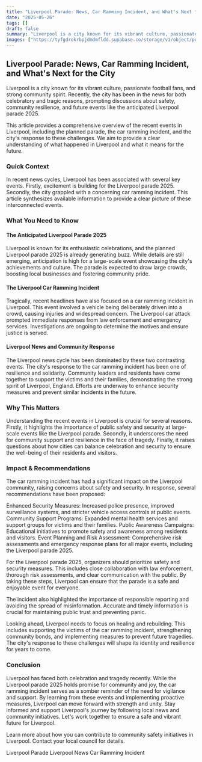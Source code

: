 ```yaml
---
title: "Liverpool Parade: News, Car Ramming Incident, and What's Next for the City"
date: "2025-05-26"
tags: []
draft: false
summary: "Liverpool is a city known for its vibrant culture, passionate football fans, and strong community spirit. Recently, the city has been in the news for both celebratory and tragic reasons, prompting discussions about safety, community resilience, and future events like the anticipated Liverpool parade 2025."
images: ["https://tyfgdrokrbpjdmdmfldd.supabase.co/storage/v1/object/public/image/2025-05-27-00-04-26-649+02-00.jpg"]
---
```




## Liverpool Parade: News, Car Ramming Incident, and What's Next for the City

Liverpool is a city known for its vibrant culture, passionate football fans, and strong community spirit. Recently, the city has been in the news for both celebratory and tragic reasons, prompting discussions about safety, community resilience, and future events like the anticipated Liverpool parade 2025.

This article provides a comprehensive overview of the recent events in Liverpool, including the planned parade, the car ramming incident, and the city's response to these challenges. We aim to provide a clear understanding of what happened in Liverpool and what it means for the future.

### Quick Context

In recent news cycles, Liverpool has been associated with several key events. Firstly, excitement is building for the Liverpool parade 2025. Secondly, the city grappled with a concerning car ramming incident. This article synthesizes available information to provide a clear picture of these interconnected events.

### What You Need to Know

#### The Anticipated Liverpool Parade 2025

Liverpool is known for its enthusiastic celebrations, and the planned Liverpool parade 2025 is already generating buzz. While details are still emerging, anticipation is high for a large-scale event showcasing the city's achievements and culture. The parade is expected to draw large crowds, boosting local businesses and fostering community pride.

#### The Liverpool Car Ramming Incident

Tragically, recent headlines have also focused on a car ramming incident in Liverpool. This event involved a vehicle being deliberately driven into a crowd, causing injuries and widespread concern. The Liverpool car attack prompted immediate responses from law enforcement and emergency services. Investigations are ongoing to determine the motives and ensure justice is served.

#### Liverpool News and Community Response

The Liverpool news cycle has been dominated by these two contrasting events. The city's response to the car ramming incident has been one of resilience and solidarity. Community leaders and residents have come together to support the victims and their families, demonstrating the strong spirit of Liverpool, England. Efforts are underway to enhance security measures and prevent similar incidents in the future.

### Why This Matters

Understanding the recent events in Liverpool is crucial for several reasons. Firstly, it highlights the importance of public safety and security at large-scale events like the Liverpool parade. Secondly, it underscores the need for community support and resilience in the face of tragedy. Finally, it raises questions about how cities can balance celebration and security to ensure the well-being of their residents and visitors.

### Impact & Recommendations

The car ramming incident has had a significant impact on the Liverpool community, raising concerns about safety and security. In response, several recommendations have been proposed:

Enhanced Security Measures: Increased police presence, improved surveillance systems, and stricter vehicle access controls at public events.
Community Support Programs: Expanded mental health services and support groups for victims and their families.
Public Awareness Campaigns: Educational initiatives to promote safety and awareness among residents and visitors.
Event Planning and Risk Assessment: Comprehensive risk assessments and emergency response plans for all major events, including the Liverpool parade 2025.

For the Liverpool parade 2025, organizers should prioritize safety and security measures. This includes close collaboration with law enforcement, thorough risk assessments, and clear communication with the public. By taking these steps, Liverpool can ensure that the parade is a safe and enjoyable event for everyone.

The incident also highlighted the importance of responsible reporting and avoiding the spread of misinformation. Accurate and timely information is crucial for maintaining public trust and preventing panic.

Looking ahead, Liverpool needs to focus on healing and rebuilding. This includes supporting the victims of the car ramming incident, strengthening community bonds, and implementing measures to prevent future tragedies. The city's response to these challenges will shape its identity and resilience for years to come.

### Conclusion

Liverpool has faced both celebration and tragedy recently. While the Liverpool parade 2025 holds promise for community and joy, the car ramming incident serves as a somber reminder of the need for vigilance and support. By learning from these events and implementing proactive measures, Liverpool can move forward with strength and unity. Stay informed and support Liverpool's journey by following local news and community initiatives. Let's work together to ensure a safe and vibrant future for Liverpool.

Learn more about how you can contribute to community safety initiatives in Liverpool. Contact your local council for details.

Liverpool Parade
Liverpool News
Car Ramming Incident
